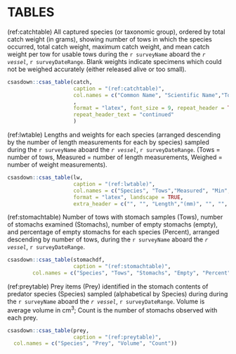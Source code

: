 # TABLES

(ref:catchtable) All captured species (or taxonomic group), ordered by total catch weight (in grams), showing number of tows in which the species occurred, total catch weight, maximum catch weight, and mean catch weight per tow for usable tows during the `r surveyName` aboard the *`r vessel`*, `r surveyDateRange`. Blank weights indicate specimens which could not be weighed accurately (either released alive or too small).

```r
csasdown::csas_table(catch,
                     caption = "(ref:catchtable)",
                     col.names = c("Common Name", "Scientific Name","Tows", "Total", "Max", "Mean")
                     ,
                     format = "latex", font_size = 9, repeat_header = TRUE,
                     repeat_header_text = "continued"
                     ) 

```

\newpage  

(ref:lwtable) Lengths and weights for each species (arranged descending by the number of length measurements for each by species) sampled during the `r surveyName` aboard the *`r vessel`*, `r surveyDateRange`. (Tows = number of tows, Measured = number of length measurements, Weighed = number of weight measurements).

```r

csasdown::csas_table(lw,
                     caption = "(ref:lwtable)",
                     col.names = c("Species", "Tows","Measured", "Min", "Max", "Mean", "Weighed",  "Min", "Max", "Mean"),
                     format = "latex", landscape = TRUE,
                     extra_header = c("", "", "Length","(mm)", "", "", "Weight", "(g)", "", ""))

```
  
  
(ref:stomachtable) Number of tows with stomach samples (Tows), number of stomachs examined (Stomachs), number of empty stomachs (empty), and percentage of empty stomachs for each species (Percent), arranged descending by number of tows, during the `r surveyName` aboard the *`r vessel`*, `r surveyDateRange`.
  
```r

csasdown::csas_table(stomachdf,
                     caption = "(ref:stomachtable)",
        col.names = c("Species", "Tows", "Stomachs", "Empty", "Percent")) 

```
  
\newpage
  
  
(ref:preytable) Prey items (Prey) identified in the stomach contents of predator species (Species) sampled (alphabetical by Species) during during the `r surveyName` aboard the *`r vessel`*, `r surveyDateRange`. Volume is average volume in cm^3^; Count is the number of stomachs observed with each prey.
  
```r

csasdown::csas_table(prey,
                     caption = "(ref:preytable)",
  col.names = c("Species", "Prey", "Volume", "Count"))  

```

\FloatBarrier
\newpage

